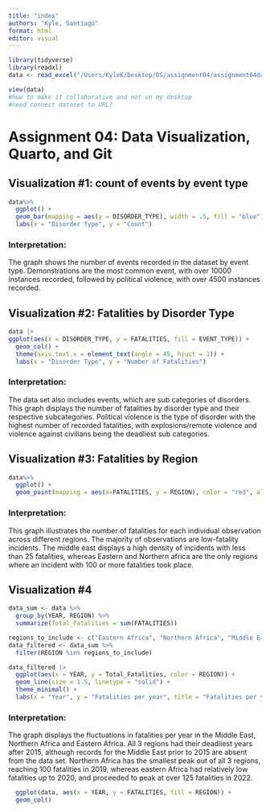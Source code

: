 ```yaml
---
title: "index"
authors: "Kyle, Santiago"
format: html
editor: visual
---
```


```r
library(tidyverse)
library(readxl)
data <- read_excel("/Users/KyleK/Desktop/DS/assignment04/assignment04data.xlsx")

view(data)
#how to make it collaborative and not on my desktop
#need connect dataset to URL? 
```

# Assignment 04: Data Visualization, Quarto, and Git

## Visualization #1: count of events by event type
```r
data%>%
  ggplot() +
  geom_bar(mapping = aes(y = DISORDER_TYPE), width = .5, fill = "blue") +
  labs(x = "Disorder Type", y = "Count")
```

### Interpretation:
The graph shows the number of events recorded in the dataset by event type. Demonstrations are the most common event, with over 10000 instances recorded, followed by political violence, with over 4500 instances recorded.


## Visualization #2: Fatalities by Disorder Type
```r
data |>
ggplot(aes(x = DISORDER_TYPE, y = FATALITIES, fill = EVENT_TYPE)) +
  geom_col() +
  theme(axis.text.x = element_text(angle = 45, hjust = 1)) +
  labs(x = "Disorder Type", y = "Number of Fatalities")
```

### Interpretation:
The data set also includes events, which are sub categories of disorders. This graph displays the number of fatalities by disorder type and their respective subcategories. Political violence is the type of disorder with the highest number of recorded fatalities, with explosions/remote violence and violence against civilians being the deadliest sub categories.

## Visualization #3: Fatalities by Region

```r
data%>%
  ggplot() +
  geom_point(mapping = aes(x=FATALITIES, y = REGION), color = "red", alpha = 0.1)
```

### Interpretation:
This graph illustrates the number of fatalities for each individual observation across different regions. The majority of observations are low-fatality incidents. The middle east displays a high density of incidents with less than 25 fatalities, whereas Eastern and Northern africa are the only regions where an incident with 100 or more fatalities took place.

## Visualization #4

```r
data_sum <- data %>%
  group_by(YEAR, REGION) %>%
  summarize(Total_Fatalities = sum(FATALITIES))

regions_to_include <- c("Eastern Africa", "Northern Africa", "Middle East")
data_filtered <- data_sum %>%
  filter(REGION %in% regions_to_include)

data_filtered |>
  ggplot(aes(x = YEAR, y = Total_Fatalities, color = REGION)) +
  geom_line(size = 1.5, linetype = "solid") +
  theme_minimal() +
  labs(x = "Year", y = "Fatalities per year", title = "Fatalities per year by Region", color = "Region")

```

### Interpretation:
The graph displays the fluctuations in fatalities per year in the Middle East, Northern Africa and Eastern Africa. All 3 regions had their deadliest years after 2015, although records for the Middle East prior to 2015 are absent from the data set. Northern Africa has the smallest peak out of all 3 regions, reaching 100 fatalities in 2019, whereas eastern Africa had relatively low fatalities up to 2020, and proceeded to peak at over 125 fatalities in 2022.

```r
  ggplot(data, aes(x = YEAR, y = FATALITIES, fill = REGION)) +
  geom_col()
```
